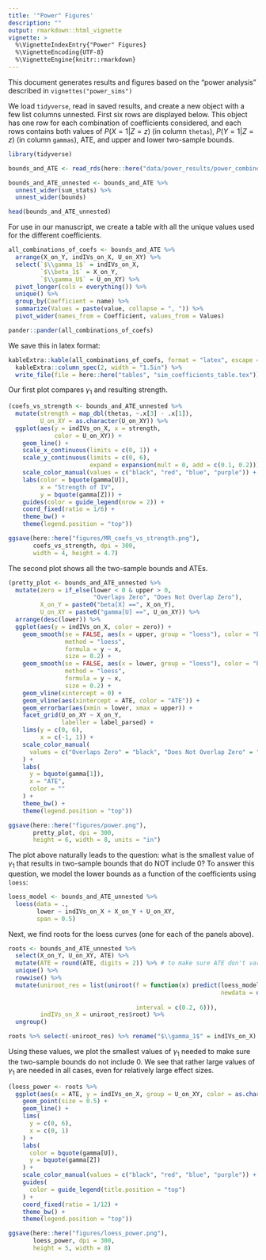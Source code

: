 ```yaml
---
title: '"Power" Figures'
description: ""
output: rmarkdown::html_vignette
vignette: >
  %\VignetteIndexEntry{"Power" Figures}
  %\VignetteEncoding{UTF-8}
  %\VignetteEngine{knitr::rmarkdown}
---
```


This document generates results and figures based on the "power analysis" described in `vignettes("power_sims")`

We load `tidyverse`, read in saved results, and create a new object with a few list columns unnested. First six rows are displayed below. This object has one row for each combination of coefficients considered, and each rows contains both values of $P(X = 1 | Z = z)$ (in column `thetas`), $P(Y = 1 | Z = z)$ (in column `gammas`), ATE, and upper and lower two-sample bounds.

```r
library(tidyverse)

bounds_and_ATE <- read_rds(here::here("data/power_results/power_combined_results.Rds"))

bounds_and_ATE_unnested <- bounds_and_ATE %>% 
  unnest_wider(sum_stats) %>%
  unnest_wider(bounds)

head(bounds_and_ATE_unnested)
```

For use in our manuscript, we create a table with all the unique values used for the different coefficients. 

```r
all_combinations_of_coefs <- bounds_and_ATE %>%
  arrange(X_on_Y, indIVs_on_X, U_on_XY) %>%
  select(`$\\gamma_1$` = indIVs_on_X,
         `$\\beta_1$` = X_on_Y,
         `$\\gamma_U$` = U_on_XY) %>%
  pivot_longer(cols = everything()) %>%
  unique() %>%
  group_by(Coefficient = name) %>%
  summarize(Values = paste(value, collapse = ", ")) %>%
  pivot_wider(names_from = Coefficient, values_from = Values)

pander::pander(all_combinations_of_coefs)
```

We save this in latex format:

```r
kableExtra::kable(all_combinations_of_coefs, format = "latex", escape = FALSE, booktabs = TRUE) %>%
  kableExtra::column_spec(2, width = "1.5in") %>%
  write_file(file = here::here("tables", "sim_coefficients_table.tex"))
```

Our first plot compares $\gamma_1$ and resulting strength.

```r
(coefs_vs_strength <- bounds_and_ATE_unnested %>%
  mutate(strength = map_dbl(thetas, ~.x[3] - .x[1]),
         U_on_XY = as.character(U_on_XY)) %>%
  ggplot(aes(y = indIVs_on_X, x = strength,
             color = U_on_XY)) +
    geom_line() +
    scale_x_continuous(limits = c(0, 1)) +
    scale_y_continuous(limits = c(0, 6),
                       expand = expansion(mult = 0, add = c(0.1, 0.2))) +
    scale_color_manual(values = c("black", "red", "blue", "purple")) +
    labs(color = bquote(gamma[U]),
         x = "Strength of IV",
         y = bquote(gamma[Z])) +
    guides(color = guide_legend(nrow = 2)) +
    coord_fixed(ratio = 1/6) +
    theme_bw() +
    theme(legend.position = "top"))

ggsave(here::here("figures/MR_coefs_vs_strength.png"),
       coefs_vs_strength, dpi = 300,
       width = 4, height = 4.7)
```

The second plot shows all the two-sample bounds and ATEs. 

```r
(pretty_plot <- bounds_and_ATE_unnested %>%
  mutate(zero = if_else(lower < 0 & upper > 0,
                        "Overlaps Zero", "Does Not Overlap Zero"),
         X_on_Y = paste0("beta[X] ==", X_on_Y),
         U_on_XY = paste0("gamma[U] ==", U_on_XY)) %>%
  arrange(desc(lower)) %>%
  ggplot(aes(y = indIVs_on_X, color = zero)) +
    geom_smooth(se = FALSE, aes(x = upper, group = "loess"), color = "black",
                method = "loess",
                formula = y ~ x,
                size = 0.2) +
    geom_smooth(se = FALSE, aes(x = lower, group = "loess"), color = "black",
                method = "loess",
                formula = y ~ x,
                size = 0.2) +
    geom_vline(xintercept = 0) +
    geom_vline(aes(xintercept = ATE, color = "ATE")) +
    geom_errorbar(aes(xmin = lower, xmax = upper)) +
    facet_grid(U_on_XY ~ X_on_Y,
               labeller = label_parsed) +
    lims(y = c(0, 6),
         x = c(-1, 1)) +
    scale_color_manual(
      values = c("Overlaps Zero" = "black", "Does Not Overlap Zero" = "red", "ATE" = "blue")
    ) +
    labs(
      y = bquote(gamma[1]),
      x = "ATE",
      color = ""
    ) +
    theme_bw() +
    theme(legend.position = "top"))

ggsave(here::here("figures/power.png"),
       pretty_plot, dpi = 300,
       height = 6, width = 8, units = "in")
```

The plot above naturally leads to the question: what is the smallest value of $\gamma_1$ that results in two-sample bounds that do NOT include $0$? To answer this question, we model the lower bounds as a function of the coefficients using `loess`:

```r
loess_model <- bounds_and_ATE_unnested %>%
  loess(data = .,
        lower ~ indIVs_on_X + X_on_Y + U_on_XY,
        span = 0.5)
```

Next, we find roots for the loess curves (one for each of the panels above). 

```r
roots <- bounds_and_ATE_unnested %>%
  select(X_on_Y, U_on_XY, ATE) %>%
  mutate(ATE = round(ATE, digits = 2)) %>% # to make sure ATE don't vary due to differences from randomness
  unique() %>%
  rowwise() %>%
  mutate(uniroot_res = list(uniroot(f = function(x) predict(loess_model,
                                                            newdata = data.frame(indIVs_on_X = x,
                                                                                 X_on_Y = X_on_Y, U_on_XY = U_on_XY)),
                                    interval = c(0.2, 6))),
         indIVs_on_X = uniroot_res$root) %>%
  ungroup()

roots %>% select(-uniroot_res) %>% rename("$\\gamma_1$" = indIVs_on_X) %>% pander::pander()
```

Using these values, we plot the smallest values of $\gamma_1$ needed to make sure the two-sample bounds do not include $0$. We see that rather large values of $\gamma_1$ are needed in all cases, even for relatively large effect sizes. 

```r
(loess_power <- roots %>%
  ggplot(aes(x = ATE, y = indIVs_on_X, group = U_on_XY, color = as.character(U_on_XY))) +
    geom_point(size = 0.5) +
    geom_line() +
    lims(
      y = c(0, 6),
      x = c(0, 1)
    ) +
    labs(
      color = bquote(gamma[U]),
      y = bquote(gamma[Z])
    ) +
    scale_color_manual(values = c("black", "red", "blue", "purple")) +
    guides(
      color = guide_legend(title.position = "top")
    ) +
    coord_fixed(ratio = 1/12) +
    theme_bw() +
    theme(legend.position = "top"))

ggsave(here::here("figures/loess_power.png"),
       loess_power, dpi = 300,
       height = 5, width = 8)
```

